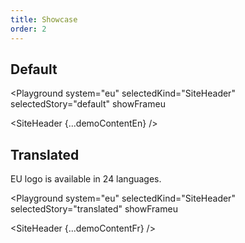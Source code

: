 ```yaml
---
title: Showcase
order: 2
---
```




## Default

<Playground
  system="eu"
  selectedKind="SiteHeader"
  selectedStory="default"
  showFrameu
>
  <SiteHeader {...demoContentEn} />
</Playground>

## Translated

EU logo is available in 24 languages.

<Playground
  system="eu"
  selectedKind="SiteHeader"
  selectedStory="translated"
  showFrameu
>
  <SiteHeader {...demoContentFr} />
</Playground>